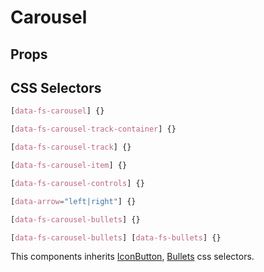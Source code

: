

# Carousel

<Canvas>
  <Story id="molecules-carousel--carousel" />
</Canvas>

## Props

<ArgsTable of={Carousel} />

## CSS Selectors

```css
[data-fs-carousel] {}

[data-fs-carousel-track-container] {}

[data-fs-carousel-track] {}

[data-fs-carousel-item] {}

[data-fs-carousel-controls] {}

[data-arrow="left|right"] {}

[data-fs-carousel-bullets] {}

[data-fs-carousel-bullets] [data-fs-bullets] {}
```

This components inherits [IconButton](?path=/docs/molecules-iconbutton--default#css-selectors), [Bullets](?path=/docs/molecules-bullets--bullets#css-selectors) css selectors.
